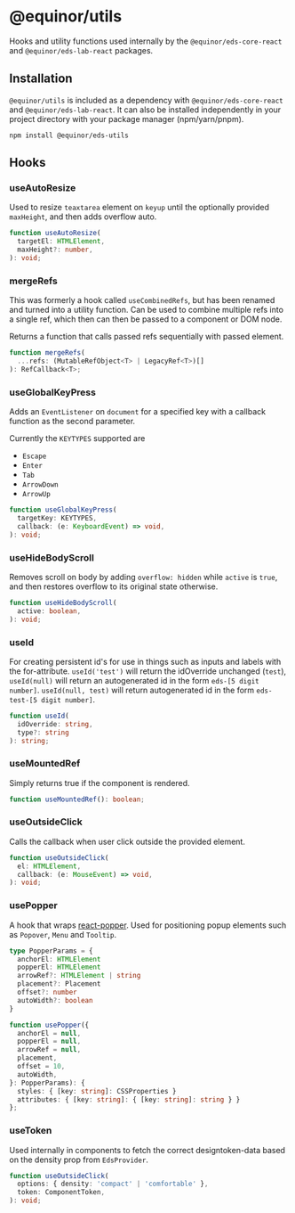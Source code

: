 
# @equinor/utils 
Hooks and utility functions used internally by the `@equinor/eds-core-react` and `@equinor/eds-lab-react` packages.


## Installation 

`@equinor/utils` is included as a dependency with `@equinor/eds-core-react` and `@equinor/eds-lab-react`. It can also be installed independently in your project directory with your package manager (npm/yarn/pnpm).
```shell
npm install @equinor/eds-utils
```

## Hooks
<Story id="packages-utils--hooks" />


### useAutoResize


Used to resize `teaxtarea` element on `keyup` until the optionally provided `maxHeight`, and then adds overflow auto.

```ts
function useAutoResize(
  targetEl: HTMLElement,
  maxHeight?: number,
): void;
```

### mergeRefs

This was formerly a hook called `useCombinedRefs`, but has been renamed and turned into a utility function. Can be used to combine multiple refs into a single ref, which then can then be passed to a component or DOM node.

Returns a function that calls passed refs sequentially with passed element.

```ts
function mergeRefs(
  ...refs: (MutableRefObject<T> | LegacyRef<T>)[]
): RefCallback<T>;
```

### useGlobalKeyPress

Adds an `EventListener` on `document` for a specified key with a callback function as the second parameter. 

Currently the `KEYTYPES` supported are 
- `Escape`
- `Enter`
- `Tab`
- `ArrowDown`
- `ArrowUp`

```ts
function useGlobalKeyPress(
  targetKey: KEYTYPES,
  callback: (e: KeyboardEvent) => void,
): void;
```

### useHideBodyScroll

Removes scroll on body by adding `overflow: hidden` while `active` is `true`, and then restores overflow to its original state otherwise.

```ts
function useHideBodyScroll(
  active: boolean,
): void;
```

### useId

For creating persistent id's for use in things such as inputs and labels with the for-attribute.
`useId('test')` will return the idOverride unchanged (`test`), `useId(null)` will return an autogenerated id in the form `eds-[5 digit number]`.
`useId(null, test)` will return autogenerated id in the form `eds-test-[5 digit number]`.

```ts
function useId(
  idOverride: string,
  type?: string
): string;
```

### useMountedRef

Simply returns true if the component is rendered.

```ts
function useMountedRef(): boolean;
```

### useOutsideClick

Calls the callback when user click outside the provided element.

```ts
function useOutsideClick(
  el: HTMLElement,
  callback: (e: MouseEvent) => void,
): void;
```

### usePopper

A hook that wraps [react-popper](https://www.npmjs.com/package/react-popper). 
Used for positioning popup elements such as `Popover`, `Menu` and `Tooltip`.

```ts
type PopperParams = {
  anchorEl: HTMLElement
  popperEl: HTMLElement
  arrowRef?: HTMLElement | string
  placement?: Placement
  offset?: number
  autoWidth?: boolean
}

function usePopper({
  anchorEl = null,
  popperEl = null,
  arrowRef = null,
  placement,
  offset = 10,
  autoWidth,
}: PopperParams): {
  styles: { [key: string]: CSSProperties }
  attributes: { [key: string]: { [key: string]: string } }
};
```

### useToken

Used internally in components to fetch the correct designtoken-data based on the density prop from `EdsProvider`.

```ts
function useOutsideClick(
  options: { density: 'compact' | 'comfortable' },
  token: ComponentToken,
): void;
```
